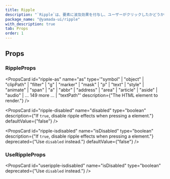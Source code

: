 ```yaml
---
title: Ripple
description: "`Ripple`は、要素に波及効果を付与し、ユーザーがクリックしたかどうかを認識させるコンポーネントです。"
package_name: "@yamada-ui/ripple"
with_description: true
tab: Props
order: 1
---
```


## Props

### RippleProps

<PropsCard
  id="ripple-onclear"
  name="onClear"
  required
  type="(key: Key) => void"
/>

<PropsCard id="ripple-ripples" name="ripples" required type="RippleOptions[]" />

<PropsCard
  id="ripple-as"
  name="as"
  type='"symbol" | "object" | "clipPath" | "filter" | "g" | "marker" | "mask" | "p" | "text" | "style" | "animate" | "span" | "a" | "abbr" | "address" | "area" | "article" | "aside" | "audio" | ... 149 more ... | "textPath"'
  description={"The HTML element to render."}
/>

<PropsCard
  id="ripple-disabled"
  name="disabled"
  type="boolean"
  description={"If `true`, disable ripple effects when pressing a element."}
  defaultValue={"false"}
/>

<PropsCard
  id="ripple-isdisabled"
  name="isDisabled"
  type="boolean"
  description={"If `true`, disable ripple effects when pressing a element."}
  deprecated={"Use `disabled` instead."}
  defaultValue={"false"}
/>

### UseRippleProps

<PropsCard id="useripple-disabled" name="disabled" type="boolean" />

<PropsCard
  id="useripple-isdisabled"
  name="isDisabled"
  type="boolean"
  deprecated={"Use `disabled` instead."}
/>

<PropsCard
  id="useripple-onpointerdown"
  name="onPointerDown"
  type="PointerEventHandler<T>"
/>
